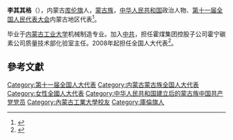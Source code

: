 '''李其其格'''（{{bd|1970年||}}），内蒙古[[库伦旗|库伦旗]]人，[[蒙古族|蒙古族]]，[[中华人民共和国|中华人民共和国]]政治人物、[[第十一届全国人民代表大会|第十一届全国人民代表大会]]内蒙古地区代表<ref>{{cite web|author=新华网|title=第十一届全国人大代表|url=http://news.xinhuanet.com/ziliao/2008-03/03/content_7708230.htm?node=36628|publisher=新华网|accessdate=2014-01-07|archive-date=2014-01-10|archive-url=https://web.archive.org/web/20140110211415/http://news.xinhuanet.com/ziliao/2008-03/03/content_7708230.htm?node=36628|dead-url=no}}</ref>。

毕业于[[内蒙古工业大学|内蒙古工业大学]]机械制造专业。加入[[中共|中共]]，担任霍煤集团控股子公司霍宁碳素公司质量技术部化验室主任。2008年起担任全国人大代表<ref>{{cite news|title=全国人大代表信息-李其其格|url= http://210.82.31.1:8084/delegate/viewDelegate.action?dbid=110318|accessdate=2013-04-05|newspaper=全国人大网|archive-url=https://web.archive.org/web/20140107082511/http://www.npc.gov.cn/delegate/viewDelegate.action?dbid=110318|archive-date=2014-01-07|dead-url=yes}}</ref>。

==參考文獻==
{{reflist}}
{{DEFAULTSORT:L李}}
[[Category:第十一届全国人大代表|Category:第十一届全国人大代表]]
[[Category:内蒙古蒙古族全国人大代表|Category:内蒙古蒙古族全国人大代表]]
[[Category:女性全國人大代表|Category:女性全國人大代表]]
[[Category:中华人民共和国建立后的蒙古族中国共产党党员|Category:中华人民共和国建立后的蒙古族中国共产党党员]]
[[Category:內蒙古工業大學校友|Category:內蒙古工業大學校友]]
[[Category:庫倫旗人|Category:庫倫旗人]]